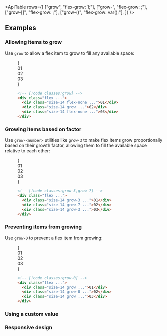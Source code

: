 


<ApiTable
  rows={[
    ["grow", "flex-grow: 1;"],
    ["grow-<number>", "flex-grow: <number>;"],
    ["grow-[<value>]", "flex-grow: <value>;"],
    ["grow-(<custom-property>)", "flex-grow: var(<custom-property>);"],
  ]}
/>

## Examples

### Allowing items to grow

Use `grow` to allow a flex item to grow to fill any available space:

<Figure>

<Example resizable>
  {
    <div className="grid grid-cols-1">
      <Stripes border className="col-start-1 row-start-1 rounded-lg" />
      <div className="col-start-1 row-start-1 flex gap-4 rounded-lg font-mono text-sm leading-6 font-bold text-white">
        <div className="flex size-14 flex-none items-center justify-center rounded-lg bg-sky-300 dark:bg-sky-800 dark:text-sky-400">
          01
        </div>
        <div className="flex size-14 grow items-center justify-center rounded-lg bg-sky-500 p-4">02</div>
        <div className="flex size-14 flex-none items-center justify-center rounded-lg bg-sky-300 p-4 dark:bg-sky-800 dark:text-sky-400">
          03
        </div>
      </div>
    </div>
  }
</Example>

```html
<!-- [!code classes:grow] -->
<div class="flex ...">
  <div class="size-14 flex-none ...">01</div>
  <div class="size-14 grow ...">02</div>
  <div class="size-14 flex-none ...">03</div>
</div>
```

</Figure>

### Growing items based on factor

Use `grow-<number>` utilities like `grow-3` to make flex items grow proportionally based on their growth factor, allowing them to fill the available space relative to each other:

<Figure>

<Example resizable>
  {
    <div className="grid grid-cols-1">
      <Stripes border className="col-start-1 row-start-1 rounded-lg" />
      <div className="col-start-1 row-start-1 flex gap-4 rounded-lg font-mono text-sm leading-6 font-bold text-white">
        <div className="flex size-14 grow-3 items-center justify-center rounded-lg bg-indigo-300 dark:bg-indigo-800 dark:text-indigo-400">
          01
        </div>
        <div className="flex size-14 grow-7 items-center justify-center rounded-lg bg-indigo-500 p-4">02</div>
        <div className="flex size-14 grow-3 items-center justify-center rounded-lg bg-indigo-300 p-4 dark:bg-indigo-800 dark:text-indigo-400">
          03
        </div>
      </div>
    </div>
  }
</Example>

```html
<!-- [!code classes:grow-3,grow-7] -->
<div class="flex ...">
  <div class="size-14 grow-3 ...">01</div>
  <div class="size-14 grow-7 ...">02</div>
  <div class="size-14 grow-3 ...">03</div>
</div>
```

</Figure>

### Preventing items from growing

Use `grow-0` to prevent a flex item from growing:

<Figure>

<Example resizable>
  {
    <div className="grid grid-cols-1">
      <Stripes border className="col-start-1 row-start-1 rounded-lg" />
      <div className="col-start-1 row-start-1 flex gap-4 rounded-lg font-mono text-sm leading-6 font-bold text-white">
        <div className="flex size-14 grow items-center justify-center rounded-lg bg-pink-300 p-4 dark:bg-pink-800 dark:text-pink-400">
          01
        </div>
        <div className="flex size-14 shrink-0 grow-0 items-center justify-center rounded-lg bg-pink-500">02</div>
        <div className="hidden size-14 grow items-center justify-center rounded-lg bg-pink-300 p-4 md:flex dark:bg-pink-800 dark:text-pink-400">
          03
        </div>
      </div>
    </div>
  }
</Example>

```html
<!-- [!code classes:grow-0] -->
<div class="flex ...">
  <div class="size-14 grow ...">01</div>
  <div class="size-14 grow-0 ...">02</div>
  <div class="size-14 grow ...">03</div>
</div>
```

</Figure>

### Using a custom value

<UsingACustomValue utility="grow" name="flex grow factor" value="25vw" />

### Responsive design

<ResponsiveDesign property="flex-grow" defaultClass="grow" featuredClass="grow-0" />



